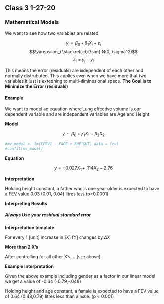 ## Class 3 1-27-20

### Mathematical Models

We want to see how two variables are related

$$y_i = \beta_0 + \beta_1X_i + \varepsilon_i$$
$$\varepsilon_i \stackrel{iid}{\sim} N(0, \sigma^2)$$
$$\varepsilon_i = y_i - \hat{y}_i$$

This means the error (residuals) are independent of each other and normally distrubuted.  This applies even when we have more that two variables it just is extedning to multi-diminesional space.  **The Goal is to Minimize the Error (residuals)**

#### Example

We want to model an equation where Lung effective volume is our dependent variable and are independent variables are Age and Height

**Model**

$$y \sim \beta_0 + \beta_1X_1 + \beta_2X_2$$

```r
#mv_model <- lm(FFEV1 ~ FAGE + FHEIGHT, data = fev)
#confit(mv_model)
```

**Equation**

$$y = -0.027X_1 + .114X_2 - 2.76$$

**Interpretation**

Holding height constant, a father who is one year older is expected to have a FEV value 0.03 (0.01, 0.04) litres less (p<0.0001)

**Interpreting Results**

##### Always Use your residual standard error

**Interpretation template**

For every 1 [unit] increase in [X] [Y] changes by $\Delta X$ 

**More than 2 X's**

After controlling for all other X's ... [see above]

**Example Interpretation**

Given the above example including gender as a factor in our linear model we get a value of -0.64 (-0.79,-.048)

Holding height and age constant, a female is expected to have a FEV value of 0.64 (0.48,0.79) litres less than a male. (p < 0.001)

